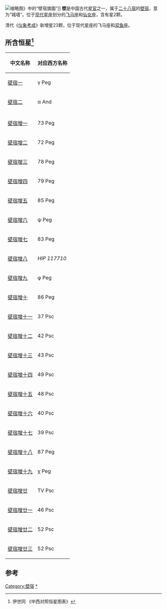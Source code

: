 [[File:Imperial_Encyclopaedia_-_Manufacture_-_pic0160_-_壁宿旗圖.svg|缩略图]]》中的“壁宿旗圖”]]
'''壁'''是中国古代[[星官|星官]]之一，属于[[二十八宿|二十八宿]]的[[壁宿|壁宿]]，意为“城墙”。位于[[星座|现代星座]]划分的[[飞马座|飞马座]]和[[仙女座|仙女座]]，含有星2颗。

清代《[[仪象考成|仪象考成]]》新增星23颗，位于现代星座的飞马座和[[双鱼座|双鱼座]]。

==所含恒星<ref>伊世同 《中西对照恒星图表》</ref>==
{| class="wikitable" align="center" style="text-align:center; width:60%"
|-
! 中文名称 !! 对应西方名称 
|-
|[[壁宿一|壁宿一]] || γ Peg
|-
|[[壁宿二|壁宿二]] || α And
|-
| ||
|-
|[[壁宿增一|壁宿增一]] || 73 Peg
|-
|[[壁宿增二|壁宿增二]] || 72 Peg
|-
|[[壁宿增三|壁宿增三]] || 78 Peg
|-
|[[壁宿增四|壁宿增四]] || 79 Peg
|-
|[[壁宿增五|壁宿增五]] || 85 Peg
|-
|[[壁宿增六|壁宿增六]] || ψ Peg
|-
|[[壁宿增七|壁宿增七]] || 83 Peg
|-
|[[壁宿增八|壁宿增八]] ||  ''HIP 117710''
|-
|[[壁宿增九|壁宿增九]] || φ Peg
|-
|[[壁宿增十|壁宿增十]] || 86 Peg
|-
|[[壁宿增十一|壁宿增十一]] || 37 Psc
|-
|[[壁宿增十二|壁宿增十二]] || 42 Psc
|-
|[[壁宿增十三|壁宿增十三]] || 43 Psc
|-
|[[壁宿增十四|壁宿增十四]] || 49 Psc
|-
|[[壁宿增十五|壁宿增十五]] || 48 Psc
|-
|[[壁宿增十六|壁宿增十六]] || 40 Psc
|-
|[[壁宿增十七|壁宿增十七]] || 39 Psc
|-
|[[壁宿增十八|壁宿增十八]] || 87 Peg
|-
|[[壁宿增十九|壁宿增十九]] || χ Peg
|-
|[[壁宿增廿|壁宿增廿]] || TV Psc
|-
|[[壁宿增廿一|壁宿增廿一]] || 46 Psc
|-
|[[壁宿增廿二|壁宿增廿二]] || 52 Psc
|-
|[[壁宿增廿三|壁宿增廿三]] || 52 Psc
|}

==参考==
{{reflist}}
{{中国古代星官-北方}}
[[Category:壁宿|Category:壁宿]]
[[Category:壁_(星官)|*]]
